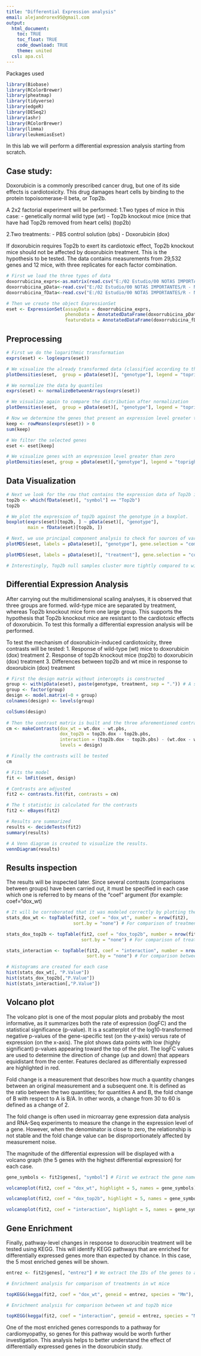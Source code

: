 ---
title: "Differential Expression analysis"
email: alejandrorex95@gmail.com
output:
  html_document:
    toc: TRUE
    toc_float: TRUE
    code_download: TRUE
    theme: united
  csl: apa.csl
---
Packages used
```{r message=FALSE, warning=FALSE}
library(Biobase)
library(RColorBrewer)
library(pheatmap)
library(tidyverse)
library(edgeR)
library(DESeq2)
library(ashr)
library(RColorBrewer)
library(limma)
library(leukemiasEset)
```

In this lab we will perform a differential expression analysis starting from scratch.

## Case study:

Doxorubicin is a commonly prescribed cancer drug, but one of its side effects is cardiotoxicity. This drug damages heart cells by binding to the protein topoisomerase-II beta, or Top2b.

A 2x2 factorial experiment will be performed:
1.Two types of mice in this case:
- genetically normal wild type (wt)
- Top2b knockout mice (mice that have had Top2b removed from heart cells) (top2b)

2.Two treatments:
- PBS control solution (pbs)
- Doxorubicin (dox)

If doxorubicin requires Top2b to exert its cardiotoxic effect, Top2b knockout mice should not be affected by doxorubicin treatment. This is the hypothesis to be tested.
The data contains measurements from 29,532 genes and 12 mice, with three replicates for each factor combination.

```{r, warning=FALSE}
# First we load the three types of data
doxorrubicina_exprs<-as.matrix(read.csv("E:/02 Estudio/00 NOTAS IMPORTANTES/R - Notas/Datasets/doxorrubicina_exprs.csv",row.names=1))
doxorrubicina_pData<-read.csv("E:/02 Estudio/00 NOTAS IMPORTANTES/R - Notas/Datasets/doxorrubicina_pData.csv",row.names=1)
doxorrubicina_fData<-read.csv("E:/02 Estudio/00 NOTAS IMPORTANTES/R - Notas/Datasets/doxorrubicina_fData.csv", row.names = 1)   

# Then we create the object ExpressionSet
eset <- ExpressionSet(assayData = doxorrubicina_exprs,
                      phenoData = AnnotatedDataFrame(doxorrubicina_pData),
                      featureData = AnnotatedDataFrame(doxorrubicina_fData))


```


## Preprocessing

```{r}
# First we do the logarithmic transformation
exprs(eset) <- log(exprs(eset))

# We visualize the already transformed data (classified according to the genotype)
plotDensities(eset,  group = pData(eset)[, "genotype"], legend = "topright")

# We normalize the data by quantiles
exprs(eset) <- normalizeBetweenArrays(exprs(eset))

# We visualize again to compare the distribution after normalization
plotDensities(eset,  group = pData(eset)[, "genotype"], legend = "topright")

# Now we determine the genes that present an expression level greater than zero
keep <- rowMeans(exprs(eset)) > 0
sum(keep)

# We filter the selected genes
eset <- eset[keep]

# We visualize genes with an expression level greater than zero
plotDensities(eset, group = pData(eset)[,"genotype"], legend = "topright")
```

## Data Visualization

```{r, warning=FALSE}
# Next we look for the row that contains the expression data of Top2b in the data characteristics
top2b <- which(fData(eset)[, "symbol"] == "Top2b")
top2b

# We plot the expression of top2b against the genotype in a boxplot.
boxplot(exprs(eset)[top2b, ] ~ pData(eset)[, "genotype"],
        main = fData(eset)[top2b, ])

# Next, we use principal component analysis to check for sources of variation in the data and to check whether samples cluster by genotype (WT vs. Top2b null) and treatment (PBS vs. Dox).
plotMDS(eset, labels = pData(eset)[, "genotype"], gene.selection = "common") # by genotype

plotMDS(eset, labels = pData(eset)[, "treatment"], gene.selection = "common") # per treatment

# Interestingly, Top2b null samples cluster more tightly compared to wild-type samples. Three groups are formed. wild-type mice are separated by treatment, whereas Top2b knockout mice form one large group.
```

## Differential Expression Analysis

After carrying out the multidimensional scaling analyses, it is observed that three groups are formed. wild-type mice are separated by treatment, whereas Top2b knockout mice form one large group. This supports the hypothesis that Top2b knockout mice are resistant to the cardiotoxic effects of doxorubicin.
To test this formally a differential expression analysis will be performed.

To test the mechanism of doxorubicin-induced cardiotoxicity, three contrasts will be tested:
1. Response of wild-type (wt) mice to doxorubicin (dox) treatment
2. Response of top2b knockout mice (top2b) to doxorubicin (dox) treatment
3. Differences between top2b and wt mice in response to doxorubicin (dox) treatment

```{r, warning=FALSE}
# First the design matrix without intercepts is constructed
group <- with(pData(eset), paste(genotype, treatment, sep = ".")) # A simple variable is created by combining genotype and treatment
group <- factor(group)
design <- model.matrix(~0 + group)
colnames(design) <- levels(group)

colSums(design)
 
# Then the contrast matrix is built and the three aforementioned contrasts are tested.
cm <- makeContrasts(dox_wt = wt.dox - wt.pbs,
                    dox_top2b = top2b.dox - top2b.pbs,
                    interaction = (top2b.dox - top2b.pbs) - (wt.dox - wt.pbs),
                    levels = design)

# Finally the contrasts will be tested
cm

# Fits the model
fit <- lmFit(eset, design)

# Contrasts are adjusted
fit2 <- contrasts.fit(fit, contrasts = cm)

# The t statistic is calculated for the contrasts
fit2 <- eBayes(fit2)

# Results are summarized
results <- decideTests(fit2)
summary(results)

# A Venn diagram is created to visualize the results.
vennDiagram(results)
```

## Results inspection

The results will be inspected later.
Since several contrasts (comparisons between groups) have been carried out, it must be specified in each case which one is referred to by means of the "coef" argument (for example: coef="dox_wt)

```{r, warning=FALSE}
# It will be corroborated that it was modeled correctly by plotting the histogram of p values for each contrast performed.
stats_dox_wt <- topTable(fit2, coef = "dox_wt", number = nrow(fit2),
                         sort.by = "none") # For comparison of treatments in wt mice

stats_dox_top2b <- topTable(fit2, coef = "dox_top2b", number = nrow(fit2),
                            sort.by = "none") # For comparison of treatments in top2b mice

stats_interaction <- topTable(fit2, coef = "interaction", number = nrow(fit2),
                              sort.by = "none") # For comparison between wt and top2b mice

# Histograms are created for each case
hist(stats_dox_wt[, "P.Value"])
hist(stats_dox_top2b[,"P.Value"])
hist(stats_interaction[,"P.Value"])

```

## Volcano plot

The volcano plot is one of the most popular plots and probably the most informative, as it summarizes both the rate of expression (logFC) and the statistical significance (p-value). It is a scatterplot of the log10-transformed negative p-values of the gene-specific test (on the y-axis) versus rate of expression (on the x-axis). The plot shows data points with low (highly significant) p-values appearing toward the top of the plot. The logFC values are used to determine the direction of change (up and down) that appears equidistant from the center. Features declared as differentially expressed are highlighted in red.

Fold change is a measurement that describes how much a quantity changes between an original measurement and a subsequent one. It is defined as the ratio between the two quantities; for quantities A and B, the fold change of B with respect to A is B/A. In other words, a change from 30 to 60 is defined as a change of 2.

The fold change is often used in microarray gene expression data analysis and RNA-Seq experiments to measure the change in the expression level of a gene. However, when the denominator is close to zero, the relationship is not stable and the fold change value can be disproportionately affected by measurement noise.

The magnitude of the differential expression will be displayed with a volcano graph (the 5 genes with the highest differential expression) for each case.

```{r}
gene_symbols <- fit2$genes[, "symbol"] # First we extract the gene names to an independent variable

volcanoplot(fit2, coef = "dox_wt", highlight = 5, names = gene_symbols) # For comparison of treatments in wt mice

volcanoplot(fit2, coef = "dox_top2b", highlight = 5, names = gene_symbols) # For comparison of treatments in top2b mice

volcanoplot(fit2, coef = "interaction", highlight = 5, names = gene_symbols) # For comparison between wt and top2b mice

```

## Gene Enrichment

Finally, pathway-level changes in response to doxorucibin treatment will be tested using KEGG. This will identify KEGG pathways that are enriched for differentially expressed genes more than expected by chance. In this case, the 5 most enriched genes will be shown.

```{r}
entrez <- fit2$genes[, "entrez"] # We extract the IDs of the genes to an independent variable

# Enrichment analysis for comparison of treatments in wt mice

topKEGG(kegga(fit2, coef = "dox_wt", geneid = entrez, species = "Mm"), number = 5)  # Top5 most enriched genes

# Enrichment analysis for comparison between wt and top2b mice

topKEGG(kegga(fit2, coef = "interaction", geneid = entrez, species = "Mm"), number = 5) # Top5 most enriched genes

```

One of the most enriched genes corresponds to a pathway for cardiomyopathy, so genes for this pathway would be worth further investigation. This analysis helps to better understand the effect of differentially expressed genes in the doxorubicin study.



